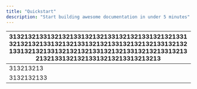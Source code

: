 ```yaml
---
title: "Quickstart"
description: "Start building awesome documentation in under 5 minutes"
---
```


| 31321321331321321331321321331321321331321321331  32132132133132132133132132133132132132133132132  13313213213313213213213313213213313213213313213  213213313213213313213213313213213 | 1232131231232  | 321321     |
| ------------------------------------------------------------------------------------------------------------------------------------------------------------------------------------ | -------------- | ---------- |
| 313213213                                                                                                                                                                            | 31321321331323 | 3132132133 |
| 3132132133                                                                                                                                                                           | 31321321331    | 12321      |